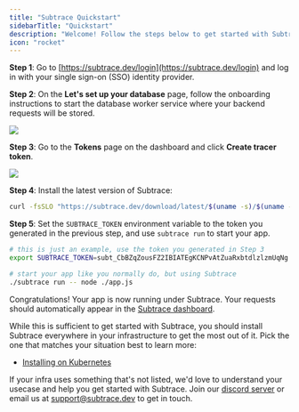 ```yaml
---
title: "Subtrace Quickstart"
sidebarTitle: "Quickstart"
description: "Welcome! Follow the steps below to get started with Subtrace."
icon: "rocket"
---
```


**Step 1**: Go to [https://subtrace.dev/login](https://subtrace.dev/login) and log in with your single sign-on (SSO) identity provider.

**Step 2**: On the **Let's set up your database** page, follow the onboarding instructions to start the database worker service where your backend requests will be stored.

<img className="rounded-xl" src="/quickstart-1-onboarding.png" />

**Step 3**: Go to the **Tokens** page on the dashboard and click **Create tracer token**.

<img className="rounded-xl" src="/quickstart-2-token.png" />

**Step 4**: Install the latest version of Subtrace:

```bash
curl -fsSLO "https://subtrace.dev/download/latest/$(uname -s)/$(uname -m)/subtrace" && chmod +x ./subtrace
```

**Step 5**: Set the `SUBTRACE_TOKEN` environment variable to the token you generated in the previous step, and use `subtrace run` to start your app.

```bash
# this is just an example, use the token you generated in Step 3
export SUBTRACE_TOKEN=subt_CbBZqZousFZ2IBIATEgKCNPvAtZuaRxbtdlzlzmUqNg

# start your app like you normally do, but using Subtrace
./subtrace run -- node ./app.js
```

Congratulations! Your app is now running under Subtrace. Your requests should automatically appear in the [Subtrace dashboard](https://subtrace.dev/dashboard/).

While this is sufficient to get started with Subtrace, you should install Subtrace everywhere in your infrastructure to get the most out of it. Pick the one that matches your situation best to learn more:

- [Installing on Kubernetes](/kubernetes)

If your infra uses something that's not listed, we'd love to understand your usecase and help you get started with Subtrace. Join our [discord server](https://subtrace.dev/discord) or email us at [support@subtrace.dev](support@subtrace.dev) to get in touch.
